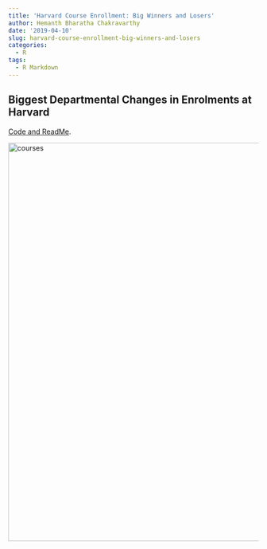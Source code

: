 ```yaml
---
title: 'Harvard Course Enrollment: Big Winners and Losers'
author: Hemanth Bharatha Chakravarthy
date: '2019-04-10'
slug: harvard-course-enrollment-big-winners-and-losers
categories:
  - R
tags:
  - R Markdown
---
```


## Biggest Departmental Changes in Enrolments at Harvard

[Code and ReadMe](https://github.com/b-hemanth/harvard_courses_enrolment_analysis).

<img src="/post/course_enrol.png" alt="courses" width="800"/>


